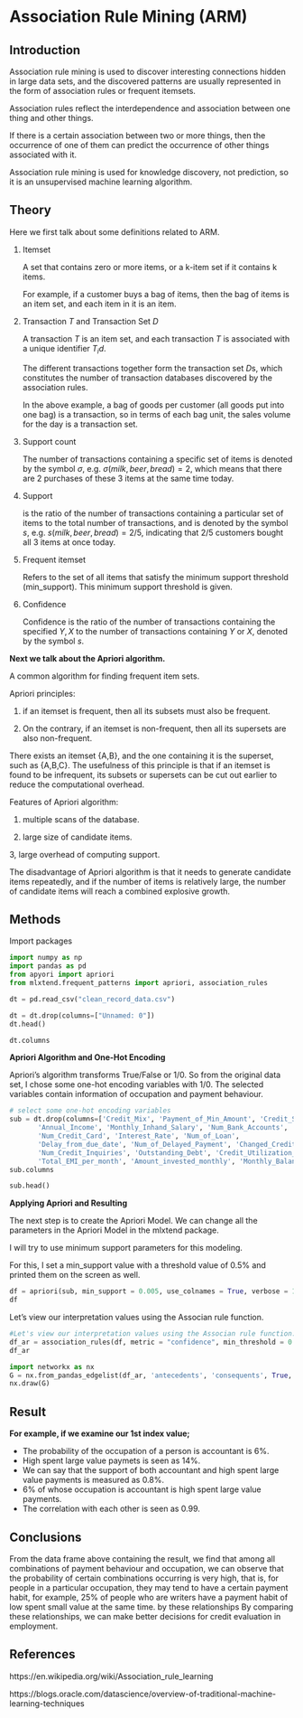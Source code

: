 # Association Rule Mining (ARM)

## Introduction

Association rule mining is used to discover interesting connections hidden in large data sets, and the discovered patterns are usually represented in the form of association rules or frequent itemsets.

Association rules reflect the interdependence and association between one thing and other things.

If there is a certain association between two or more things, then the occurrence of one of them can predict the occurrence of other things associated with it.

Association rule mining is used for knowledge discovery, not prediction, so it is an unsupervised machine learning algorithm.

## Theory

Here we first talk about some definitions related to ARM.

1. Itemset
   
   A set that contains zero or more items, or a k-item set if it contains k items.

    For example, if a customer buys a bag of items, then the bag of items is an item set, and each item in it is an item.

2. Transaction $T$ and Transaction Set $D$

    A transaction $T$ is an item set, and each transaction $T$ is associated with a unique identifier $T_id$.

    The different transactions together form the transaction set $D$s, which constitutes the number of transaction databases discovered by the association rules.


    In the above example, a bag of goods per customer (all goods put into one bag) is a transaction, so in terms of each bag unit, the sales volume for the day is a transaction set.

3. Support count
   
   The number of transactions containing a specific set of items is denoted by the symbol $\sigma$, e.g. $\sigma({milk,beer,bread})=2$, which means that there are 2 purchases of these 3 items at the same time today.

4. Support
   
   is the ratio of the number of transactions containing a particular set of items to the total number of transactions, and is denoted by the symbol $s$, e.g. $s({milk,beer,bread})=2/5$, indicating that 2/5 customers bought all 3 items at once today.

5. Frequent itemset
   
   Refers to the set of all items that satisfy the minimum support threshold (min_support).
   This minimum support threshold is given.

6. Confidence
   
   Confidence is the ratio of the number of transactions containing the specified ${Y,X}$ to the number of transactions containing ${Y}$ or ${X}$, denoted by the symbol $s$.

**Next we talk about the Apriori algorithm.**

A common algorithm for finding frequent item sets.

Apriori principles:

1. if an itemset is frequent, then all its subsets must also be frequent.

2. On the contrary, if an itemset is non-frequent, then all its supersets are also non-frequent.

There exists an itemset {A,B}, and the one containing it is the superset, such as {A,B,C}.
The usefulness of this principle is that if an itemset is found to be infrequent, its subsets or supersets can be cut out earlier to reduce the computational overhead.

Features of Apriori algorithm:

1. multiple scans of the database.

2. large size of candidate items.

3, large overhead of computing support.

The disadvantage of Apriori algorithm is that it needs to generate candidate items repeatedly, and if the number of items is relatively large, the number of candidate items will reach a combined explosive growth.

## Methods

Import packages


```python
import numpy as np
import pandas as pd
from apyori import apriori
from mlxtend.frequent_patterns import apriori, association_rules
```

```python
dt = pd.read_csv("clean_record_data.csv")

dt = dt.drop(columns=["Unnamed: 0"])
dt.head()
```

```python
dt.columns
```

**Apriori Algorithm and One-Hot Encoding**

Apriori's algorithm transforms True/False or 1/0. So from the original data set, I chose some one-hot encoding variables with 1/0. The selected variables contain information of occupation and payment behaviour.

```python
# select some one-hot encoding variables
sub = dt.drop(columns=['Credit_Mix', 'Payment_of_Min_Amount', 'Credit_Score', 'Age',
       'Annual_Income', 'Monthly_Inhand_Salary', 'Num_Bank_Accounts',
       'Num_Credit_Card', 'Interest_Rate', 'Num_of_Loan',
       'Delay_from_due_date', 'Num_of_Delayed_Payment', 'Changed_Credit_Limit',
       'Num_Credit_Inquiries', 'Outstanding_Debt', 'Credit_Utilization_Ratio',
       'Total_EMI_per_month', 'Amount_invested_monthly', 'Monthly_Balance'])
sub.columns
```

```python
sub.head()
```

**Applying Apriori and Resulting**

The next step is to create the Apriori Model. We can change all the parameters in the Apriori Model in the mlxtend package.

I will try to use minimum support parameters for this modeling.

For this, I set a min_support value with a threshold value of 0.5% and printed them on the screen as well.

```python
df = apriori(sub, min_support = 0.005, use_colnames = True, verbose = 1)
df
```

Let's view our interpretation values using the Associan rule function.

```python
#Let's view our interpretation values using the Associan rule function.
df_ar = association_rules(df, metric = "confidence", min_threshold = 0.001)
df_ar
```

```python
import networkx as nx
G = nx.from_pandas_edgelist(df_ar, 'antecedents', 'consequents', True, nx.DiGraph())
nx.draw(G)
```

## Result

**For example, if we examine our 1st index value;**

* The probability of the occupation of a person is accountant is 6%.
* High spent large value paymets is seen as 14%.
* We can say that the support of both accountant and high spent large value payments is measured as 0.8%.
* 6% of whose occupation is accountant is high spent large value payments.
* The correlation with each other is seen as 0.99.

## Conclusions

From the data frame above containing the result, we find that among all combinations of payment behaviour and occupation, we can observe that the probability of certain combinations occurring is very high, that is, for people in a particular occupation, they may tend to have a certain payment habit, for example, 25% of people who are writers have a payment habit of low spent small value at the same time. by these relationships By comparing these relationships, we can make better decisions for credit evaluation in employment.

## References
https://en.wikipedia.org/wiki/Association_rule_learning

https://blogs.oracle.com/datascience/overview-of-traditional-machine-learning-techniques